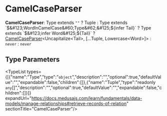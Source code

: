 
# CamelCaseParser

 **CamelCaseParser**: Type extends `""` ? Tuple : Type extends \`$&#123;WordInCamelCase&#60;Type&#62;&#125;$&#123;infer Tail&#125;\` ? Type extends \`$&#123;infer Word&#125;$&#123;Tail&#125;\` ? [CamelCaseParser](./page.mdx)&#60;Uncapitalize&#60;Tail&#62;, [...Tuple, Lowercase&#60;Word&#62;]&#62; : `never` : `never`

## Type Parameters

<TypeList types={[{"name":"Type","type":"`object`","description":"","optional":true,"defaultValue":"","expandable":false,"children":[]},{"name":"Tuple","type":"readonly `any`[]","description":"","optional":true,"defaultValue":"","expandable":false,"children":[]}]} expandUrl="https://docs.medusajs.com/learn/fundamentals/data-models/manage-relationships#retrieve-records-of-relation" sectionTitle="CamelCaseParser"/>
